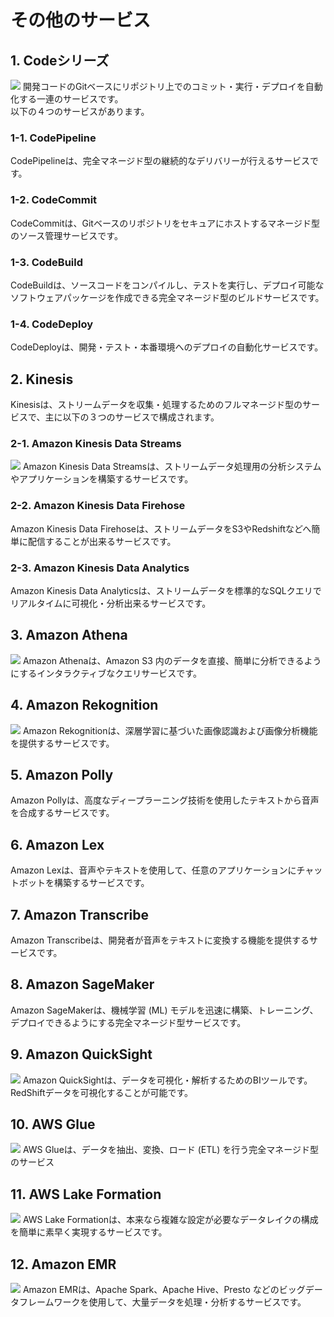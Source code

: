 # その他のサービス
## 1. Codeシリーズ
![](../../aws_cp_other_services_code_series.png)
開発コードのGitベースにリポジトリ上でのコミット・実行・デプロイを自動化する一連のサービスです。  
以下の４つのサービスがあります。
### 1-1. CodePipeline
CodePipelineは、完全マネージド型の継続的なデリバリーが行えるサービスです。
### 1-2. CodeCommit
CodeCommitは、Gitベースのリポジトリをセキュアにホストするマネージド型のソース管理サービスです。
### 1-3. CodeBuild
CodeBuildは、ソースコードをコンパイルし、テストを実行し、デプロイ可能なソフトウェアパッケージを作成できる完全マネージド型のビルドサービスです。
### 1-4. CodeDeploy
CodeDeployは、開発・テスト・本番環境へのデプロイの自動化サービスです。
## 2. Kinesis
Kinesisは、ストリームデータを収集・処理するためのフルマネージド型のサービスで、主に以下の３つのサービスで構成されます。
### 2-1. Amazon Kinesis Data Streams
![](../../aws_cp_other_services_data_streams_image.png)
Amazon Kinesis Data Streamsは、ストリームデータ処理用の分析システムやアプリケーションを構築するサービスです。
### 2-2. Amazon Kinesis Data Firehose
Amazon Kinesis Data Firehoseは、ストリームデータをS3やRedshiftなどへ簡単に配信することが出来るサービスです。
### 2-3. Amazon Kinesis Data Analytics
Amazon Kinesis Data Analyticsは、ストリームデータを標準的なSQLクエリでリアルタイムに可視化・分析出来るサービスです。
## 3. Amazon Athena
![](../../aws_cp_other_services_athena_image.png)
Amazon Athenaは、Amazon S3 内のデータを直接、簡単に分析できるようにするインタラクティブなクエリサービスです。
## 4. Amazon Rekognition
![](../../aws_cp_other_services_rekognition_image.png)
Amazon Rekognitionは、深層学習に基づいた画像認識および画像分析機能を提供するサービスです。
## 5. Amazon Polly
Amazon Pollyは、高度なディープラーニング技術を使用したテキストから音声を合成するサービスです。
## 6. Amazon Lex
Amazon Lexは、音声やテキストを使用して、任意のアプリケーションにチャットボットを構築するサービスです。
## 7. Amazon Transcribe
Amazon Transcribeは、開発者が音声をテキストに変換する機能を提供するサービスです。
## 8. Amazon SageMaker
Amazon SageMakerは、機械学習 (ML) モデルを迅速に構築、トレーニング、デプロイできるようにする完全マネージド型サービスです。
## 9. Amazon QuickSight
![](../../aws_cp_other_services_quicksight_image.png)
Amazon QuickSightは、データを可視化・解析するためのBIツールです。  
RedShiftデータを可視化することが可能です。
## 10. AWS Glue
![](../../aws_cp_other_services_glue_image.png)
AWS Glueは、データを抽出、変換、ロード (ETL) を行う完全マネージド型のサービス
## 11. AWS Lake Formation
![](../../aws_cp_other_services_lake_formation_image.png)
AWS Lake Formationは、本来なら複雑な設定が必要なデータレイクの構成を簡単に素早く実現するサービスです。
## 12. Amazon EMR
![](../../aws_cp_other_services_emr_image.png)
Amazon EMRは、Apache Spark、Apache Hive、Presto などのビッグデータフレームワークを使用して、大量データを処理・分析するサービスです。